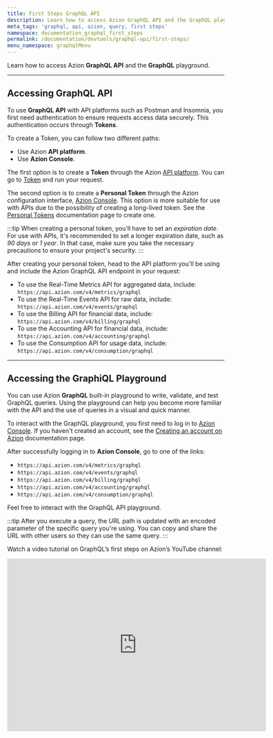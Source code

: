 ```yaml
---
title: First Steps GraphQL API
description: Learn how to access Azion GraphQL API and the GraphQL playground.
meta_tags: 'graphql, api, azion, query, first steps'
namespace: documentation_graphql_first_steps
permalink: /documentation/devtools/graphql-api/first-steps/
menu_namespace: graphqlMenu
---
```


Learn how to access Azion **GraphQL API** and the **GraphQL** playground.

---

## Accessing GraphQL API

To use **GraphQL API** with API platforms such as Postman and Insomnia, you first need authentication to ensure requests access data securely. This authentication occurs through **Tokens**.

To create a Token, you can follow two different paths:

- Use Azion **API platform**.
- Use **Azion Console**.

The first option is to create a **Token** through the Azion [API platform](https://api.azion.com/). You can go to [Token](https://api.azion.com/#6d423af0-36b7-4cc1-85aa-ff4d7037f610) and run your request.

The second option is to create a **Personal Token** through the Azion configuration interface, [Azion Console](https://console.azion.com). This option is more suitable for use with APIs due to the possibility of creating a long-lived token. See the [Personal Tokens](/en/documentation/products/accounts/personal-tokens/) documentation page to create one.

:::tip
When creating a personal token, you'll have to set an *expiration date*. For use with APIs, it's recommended to set a longer expiration date, such as *90 days* or *1 year*. In that case, make sure you take the necessary precautions to ensure your project's security.
:::

After creating your personal token, head to the API platform you'll be using and include the Azion GraphQL API endpoint in your request:

- To use the Real-Time Metrics API for aggregated data, include: `https://api.azion.com/v4/metrics/graphql`
- To use the Real-Time Events API for raw data, include: `https://api.azion.com/v4/events/graphql`
- To use the Billing API for financial data, include: `https://api.azion.com/v4/billing/graphql`
- To use the Accounting API for financial data, include: `https://api.azion.com/v4/accounting/graphql`
- To use the Consumption API for usage data, include: `https://api.azion.com/v4/consumption/graphql`

---

## Accessing the GraphiQL Playground

You can use Azion **GraphQL** built-in playground to write, validate, and test GraphQL queries. Using the playground can help you become more familiar with the API and the use of queries in a visual and quick manner.

To interact with the GraphQL playground, you first need to log in to [Azion Console](https://console.azion.com). If you haven't created an account, see the [Creating an account on Azion](/en/documentation/products/accounts/creating-account/) documentation page.

After successfully logging in to **Azion Console**, go to one of the links:

- `https://api.azion.com/v4/metrics/graphql`
- `https://api.azion.com/v4/events/graphql`
- `https://api.azion.com/v4/billing/graphql`
- `https://api.azion.com/v4/accounting/graphql`
- `https://api.azion.com/v4/consumption/graphql`

Feel free to interact with the GraphQL API playground.

:::tip
After you execute a query, the URL path is updated with an encoded parameter of the specific query you're using. You can copy and share the URL with other users so they can use the same query.
:::

Watch a video tutorial on GraphQL’s first steps on Azion’s YouTube channel:

<iframe
   src="https://youtube.com/embed/owwYmjrsh0o"
   loading="lazy"
   width="600"
   height="400"
   title="First Steps with GraphQL"
   frameborder="0"
   allow="accelerometer; autoplay; clipboard-write; encrypted-media; gyroscope; picture-in-picture; web-share"
   allowfullscreen></iframe>




